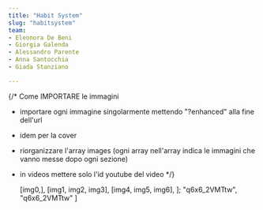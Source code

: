 ```yaml
---
title: "Habit System"
slug: "habitsystem"
team:
- Eleonora De Beni
- Giorgia Galenda
- Alessandro Parente
- Anna Santocchia
- Giada Stanziano

---
```


{/* Come IMPORTARE le immagini

- importare ogni immagine singolarmente mettendo "?enhanced" alla fine dell'url
- idem per la cover
- riorganizzare l'array images (ogni array nell'array indica le immagini che vanno messe dopo ogni sezione)
- in videos mettere solo l'id youtube del video 
*/}




  [img0,],
  [img1, img2, img3],
  [img4, img5, img6],
];
  "q6x6_2VMTtw",
  "q6x6_2VMTtw"
]


